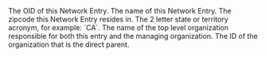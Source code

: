 <ResponseField name="oid" type="string" required>
  The OID of this Network Entry.
</ResponseField>

<ResponseField name="name" type="string">
  The name of this Network Entry.
</ResponseField>

<ResponseField name="zip" type="string | undefined">
  The zipcode this Network Entry resides in.
</ResponseField>

<ResponseField name="state" type="string | undefined">
  The 2 letter state or territory acronym, for example: `CA`.
</ResponseField>

<ResponseField name="rootOrganization" type="string | undefined">
  The name of the top level organization responsible for
  both this entry and the managing organization.
</ResponseField>

<ResponseField name="managingOrgId" type="string | undefined">
  The ID of the organization that is the direct parent.
</ResponseField>
